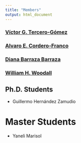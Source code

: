 ```yaml
---
title: "Members"
output: html_document
---
```


### [Víctor G. Tercero-Gómez](/victortercero/index.html)

### [Alvaro E. Cordero-Franco](/alvarocordero/index.html)

### [Diana Barraza Barraza](/dianabarrazabza/index.html)

### [William H. Woodall](billwoodall.html)

## Ph.D. Students

- Guillermo Hernández Zamudio

# Master Students

- Yaneli Marisol